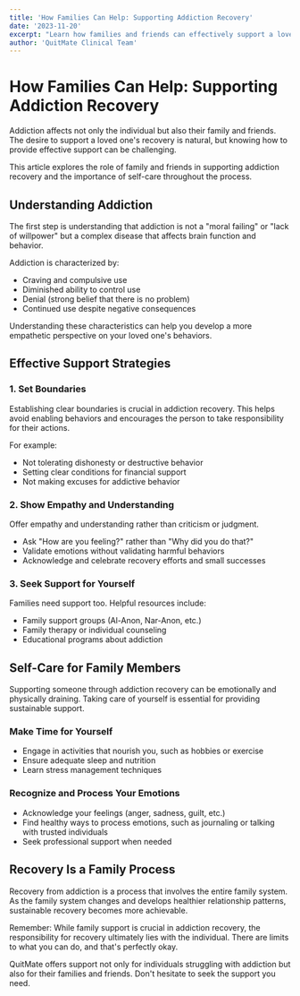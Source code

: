 ```yaml
---
title: 'How Families Can Help: Supporting Addiction Recovery'
date: '2023-11-20'
excerpt: "Learn how families and friends can effectively support a loved one's addiction recovery journey while taking care of themselves."
author: 'QuitMate Clinical Team'
---
```


# How Families Can Help: Supporting Addiction Recovery

Addiction affects not only the individual but also their family and friends. The desire to support a loved one's recovery is natural, but knowing how to provide effective support can be challenging.

This article explores the role of family and friends in supporting addiction recovery and the importance of self-care throughout the process.

## Understanding Addiction

The first step is understanding that addiction is not a "moral failing" or "lack of willpower" but a complex disease that affects brain function and behavior.

Addiction is characterized by:
- Craving and compulsive use
- Diminished ability to control use
- Denial (strong belief that there is no problem)
- Continued use despite negative consequences

Understanding these characteristics can help you develop a more empathetic perspective on your loved one's behaviors.

## Effective Support Strategies

### 1. Set Boundaries

Establishing clear boundaries is crucial in addiction recovery. This helps avoid enabling behaviors and encourages the person to take responsibility for their actions.

For example:
- Not tolerating dishonesty or destructive behavior
- Setting clear conditions for financial support
- Not making excuses for addictive behavior

### 2. Show Empathy and Understanding

Offer empathy and understanding rather than criticism or judgment.
- Ask "How are you feeling?" rather than "Why did you do that?"
- Validate emotions without validating harmful behaviors
- Acknowledge and celebrate recovery efforts and small successes

### 3. Seek Support for Yourself

Families need support too. Helpful resources include:
- Family support groups (Al-Anon, Nar-Anon, etc.)
- Family therapy or individual counseling
- Educational programs about addiction

## Self-Care for Family Members

Supporting someone through addiction recovery can be emotionally and physically draining. Taking care of yourself is essential for providing sustainable support.

### Make Time for Yourself
- Engage in activities that nourish you, such as hobbies or exercise
- Ensure adequate sleep and nutrition
- Learn stress management techniques

### Recognize and Process Your Emotions
- Acknowledge your feelings (anger, sadness, guilt, etc.)
- Find healthy ways to process emotions, such as journaling or talking with trusted individuals
- Seek professional support when needed

## Recovery Is a Family Process

Recovery from addiction is a process that involves the entire family system. As the family system changes and develops healthier relationship patterns, sustainable recovery becomes more achievable.

Remember: While family support is crucial in addiction recovery, the responsibility for recovery ultimately lies with the individual. There are limits to what you can do, and that's perfectly okay.

QuitMate offers support not only for individuals struggling with addiction but also for their families and friends. Don't hesitate to seek the support you need. 